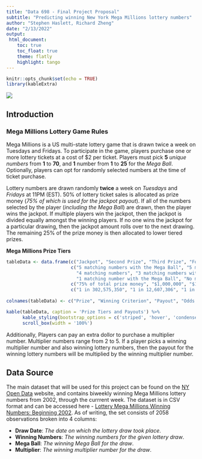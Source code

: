 ```yaml
---
title: "Data 698 - Final Project Proposal"
subtitle: "Predicting winning New York Mega Millions lottery numbers"
author: "Stephen Haslett, Richard Zheng"
date: "2/13/2022"
output:
 html_document:
    toc: true
    toc_float: true
    theme: flatly
    highlight: tango
---
```


```r
knitr::opts_chunk$set(echo = TRUE)
library(kableExtra)
```


![](./images/MegaMillionsLogo.png)

## Introduction

### Mega Millions Lottery Game Rules

Mega Millions is a US multi-state lottery game that is drawn twice a week on Tuesdays and Fridays. To participate in the game, players purchase one or more lottery tickets at a cost of $2 per ticket. Players must pick **5** _unique numbers_ from **1** to **70**, and **1** number from **1** to **25** for the _Mega Ball_. Optionally, players can opt for randomly selected numbers at the time of ticket purchase.

Lottery numbers are drawn randomly **twice** a week on _Tuesdays_ and _Fridays_ at 11PM (EST). 50% of lottery ticket sales is allocated as prize money (_75% of which is_
_used for the jackpot payout_). If all of the numbers selected by the player (_including the Mega Ball_) are drawn, then the player wins the jackpot. If multiple players win the jackpot, then the jackpot is divided equally amongst the winning players. If no one wins the jackpot for a particular drawing, then the jackpot amount rolls over to the next drawing. The remaining 25% of the prize money is then allocated to lower tiered prizes.

**Mega Millions Prize Tiers**

```r
tableData <- data.frame(c("Jackpot", "Second Prize", "Third Prize", "Fourth Prize", "Fifth Prize",  "Sixth Prize", "Seventh Prize", "Eighth Prize", "Ninth Prize"),
                        c("5 matching numbers with the Mega Ball", "5 matching numbers", "4 matching numbers with the Mega Ball",
                          "4 matching numbers", "3 matching numbers with the Mega Ball", "3 matching numbers", "2 matching numbers with the Mega Ball",
                          "1 matching number with the Mega Ball", "No matching numbers with the Mega Ball"),
                        c("75% of total prize money", "$1,000,000", "$10,000", "$500", "$200", "$10", "$10", "$4", "$2"),
                        c("1 in 302,575,350", "1 in 12,607,306", "1 in 931,001", "1 in 38,792", "1 in 14,547", "1 in 606", "1 in 693", "1 in 89", "1 in 37"))
                          
colnames(tableData) <- c("Prize", "Winning Criterion", "Payout", "Odds of Winning")

kable(tableData, caption = 'Prize Tiers and Payouts') %>%
      kable_styling(bootstrap_options = c('striped', 'hover', 'condensed', 'responsive')) %>% 
      scroll_box(width = '100%')
```

Additionally, Players can pay an extra dollor to purchase a multiplier number. Multiplier numbers range from 2 to 5. If a player picks a winning multiplier number and also winning lottery numbers, then the payout for the winning lottery numbers will be multiplied by the winning multiplier number. 

## Data Source

The main dataset that will be used for this project can be found on the [NY Open Data](https://data.ny.gov/) website, and contains biweekly winning Mega Millions lottery numbers from 2002, through the currrent week. The dataset is in CSV format and can be accessed here - 
[Lottery Mega Millions Winning Numbers: Beginning 2002](https://data.ny.gov/Government-Finance/Lottery-Mega-Millions-Winning-Numbers-Beginning-20/5xaw-6ayf/data). As of writing, the set consists of 2058 observations broken into 4 columns:

- **Draw Date**: _The date on which the lottery draw took place_.
- **Winning Numbers**: _The winning numbers for the given lottery draw_.
- **Mega Ball**: _The winning Mega Ball for the draw_.
- **Multiplier**: _The winning multiplier number for the draw_. 